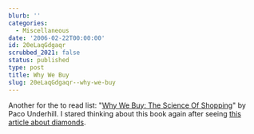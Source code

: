 ```yaml
---
blurb: ''
categories:
  - Miscellaneous
date: '2006-02-22T00:00:00'
id: 20eLaqGdgaqr
scrubbed_2021: false
status: published
type: post
title: Why We Buy
slug: 20eLaqGdgaqr--why-we-buy
---
```


Another for the to read list:
"[Why We Buy: The Science Of Shopping](http://www.amazon.com/gp/product/0684849143/sr=8-1/qid=1140642945/ref=pd_bbs_1/102-1506557-9535369?_encoding=UTF8)"
by Paco Underhill. I stared thinking about this book again after
seeing
[this article about diamonds](http://www.theatlantic.com/doc/198202/diamond).
